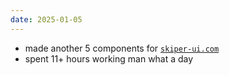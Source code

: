 ```yaml
---
date: 2025-01-05
---
```


- made another 5 components for [`skiper-ui.com`](https://skiper-ui.com) 
- spent 11+ hours working man what a day

